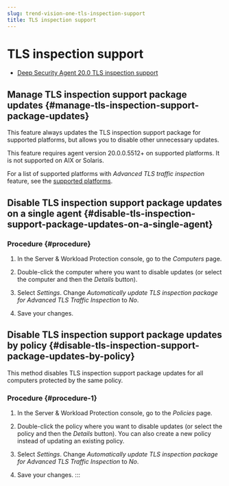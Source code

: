 ```yaml
---
slug: trend-vision-one-tls-inspection-support
title: TLS inspection support
---
```

# TLS inspection support

- [Deep Security Agent 20.0 TLS inspection support](http://files.trendmicro.com/documentation/guides/deep_security/TLS_Support/20.0/TLS_Support_Guide.mdx)

## Manage TLS inspection support package updates {#manage-tls-inspection-support-package-updates}

This feature always updates the TLS inspection support package for supported platforms, but allows you to disable other unnecessary updates.

This feature requires agent version 20.0.0.5512+ on supported platforms. It is not supported on AIX or Solaris.

For a list of supported platforms with *Advanced TLS traffic inspection* feature, see the [supported platforms](https://docs.trendmicro.com/en-us/documentation/article/trend-micro-cloud-one-workload-security-supported-features-by-platform).

## Disable TLS inspection support package updates on a single agent {#disable-tls-inspection-support-package-updates-on-a-single-agent}

### Procedure {#procedure}

1.  In the Server & Workload Protection console, go to the *Computers* page.

2.  Double-click the computer where you want to disable updates (or select the computer and then the *Details* button).

3.  Select *Settings*. Change *Automatically update TLS inspection package for Advanced TLS Traffic Inspection* to *No*.

4.  Save your changes.

## Disable TLS inspection support package updates by policy {#disable-tls-inspection-support-package-updates-by-policy}

This method disables TLS inspection support package updates for all computers protected by the same policy.

### Procedure {#procedure-1}

1.  In the Server & Workload Protection console, go to the *Policies* page.

2.  Double-click the policy where you want to disable updates (or select the policy and then the *Details* button). You can also create a new policy instead of updating an existing policy.

3.  Select *Settings*. Change *Automatically update TLS inspection package for Advanced TLS Traffic Inspection* to *No*.

4.  Save your changes.
:::
